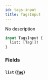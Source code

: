 ```yaml
---
id: tags-input
title: TagsInput
---
```


No description

```graphql
input TagsInput {
  list: [Tag!]!
}
```

### Fields

#### `list` ([`Tag`](/V1/cyberconnect-api/reference/enums/tag))
